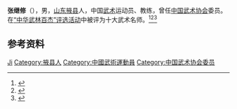 '''张继修'''（{{bd|1922年||2003年|}}），男，[[山东|山东]][[掖县|掖县]]人，中国[[武术|武术]]运动员、教练，曾任[[中国武术协会|中国武术协会]]委员。在[[“中华武林百杰”评选活动|“中华武林百杰”评选活动]]中被评为十大武术名师。<ref>{{Cite book|title=中国功夫辞典|author=李春生主编|publisher=中州古籍出版社|year=1987|isbn=|location=郑州|pages=}}</ref><ref>{{Cite book|title=体育百科大全23 武术二|author=吴兆祥主编|publisher=安徽人民出版社|year=2010|isbn=|location=合肥|pages=}}</ref><ref>{{Cite book|title=中国太极拳辞典|author=余功保编著|publisher=人民体育出版社|year=2006|isbn=|location=北京|pages=}}</ref>

== 参考资料 ==
{{reflist}}

{{中国人物小作品}}
{{Navboxes
| title  = 张继修在[[中国武术协会|中国武术协会]]的职务
| list1  =
{{中国武术协会第二届委员会}}
{{中国武术协会第三届委员会}}
{{中国武术协会第四届委员会}}
}}

{{Authority control}}
{{DEFAULTSORT:Zhang张}}
[[Category:张姓|Ji]]
[[Category:掖县人|Category:掖县人]]
[[Category:中國武術運動員|Category:中國武術運動員]]
[[Category:中国武术协会委员|Category:中国武术协会委员]]